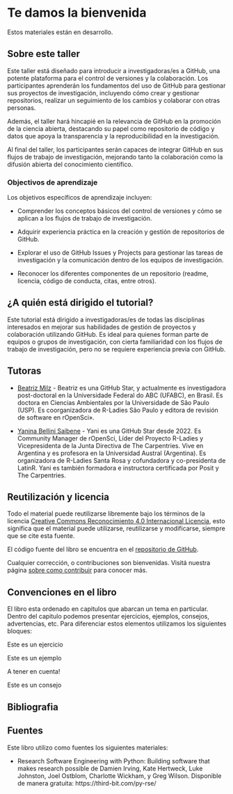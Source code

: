 # Te damos la bienvenida {.unnumbered}

::: enconstruccion
Estos materiales están en desarrollo. 
:::


## Sobre este taller

Este taller está diseñado para introducir a investigadoras/es a GitHub, una potente plataforma para el control de versiones y la colaboración.
Los participantes aprenderán los fundamentos del uso de GitHub para gestionar sus proyectos de investigación, incluyendo cómo crear y gestionar repositorios, realizar un seguimiento de los cambios y colaborar con otras personas.

Además, el taller hará hincapié en la relevancia de GitHub en la promoción de la ciencia abierta, destacando su papel como repositorio de código y datos que apoya la transparencia y la reproducibilidad en la investigación.

Al final del taller, los participantes serán capaces de integrar GitHub en sus flujos de trabajo de investigación, mejorando tanto la colaboración como la difusión abierta del conocimiento científico.

### Objectivos de aprendizaje 

Los objetivos específicos de aprendizaje incluyen:

  - Comprender los conceptos básicos del control de versiones y cómo se aplican a los flujos de trabajo de investigación.

  - Adquirir experiencia práctica en la creación y gestión de repositorios de GitHub.

  - Explorar el uso de GitHub Issues y Projects para gestionar las tareas de investigación y la comunicación dentro de los equipos de investigación.

  - Reconocer los diferentes componentes de un repositorio (readme, licencia, código de conducta, citas, entre otros).


## ¿A quién está dirigido el tutorial?

Este tutorial está dirigido a investigadoras/es de todas las disciplinas interesados en mejorar sus habilidades de gestión de proyectos y colaboración utilizando GitHub.
 Es ideal para quienes forman parte de equipos o grupos de investigación, con cierta familiaridad con los flujos de trabajo de investigación, pero no se requiere experiencia previa con GitHub. 

## Tutoras

- [Beatriz Milz](https://beamilz.com) - Beatriz es una GitHub Star, y actualmente es investigadora post-doctoral en la Universidade Federal do ABC (UFABC), en Brasil. Es doctora en Ciencias Ambientales por la Universidade de São Paulo (USP). Es coorganizadora de R-Ladies São Paulo y editora de revisión de software en rOpenSci».

- [Yanina Bellini Saibene](https://yabellini.netlify.app/) - Yani es una GitHub Star desde 2022. Es Community Manager de rOpenSci, Líder del Proyecto R-Ladies y Vicepresidenta de la Junta Directiva de The Carpentries. Vive en Argentina y es profesora en la Universidad Austral (Argentina). Es organizadora de R-Ladies Santa Rosa y cofundadora y co-presidenta de LatinR. Yani es también formadora e instructora certificada por Posit y The Carpentries. 

## Reutilización y licencia {#sec-licensing}

Todo el material puede reutilizarse libremente bajo los términos de la licencia
[Creative Commons Reconocimiento 4.0 Internacional
Licencia](https://creativecommons.org/licenses/by/4.0/), esto significa que el material
puede utilizarse, reutilizarse y modificarse, siempre que se cite esta fuente.

El código fuente del libro se encuentra en el [repositorio de GitHub]().

Cualquier corrección,
o contribuciones son bienvenidas. Visitá nuestra página
[sobre como contribuir]() para conocer más.


## Convenciones en el libro

El libro esta ordenado en capitulos que abarcan un tema en particular. Dentro del capitulo podemos presentar ejercicios, ejemplos, consejos, advertencias, etc. Para diferenciar estos elementos utilizamos los siguientes bloques:

::: ejercicio
Este es un ejercicio
:::

::: ejemplo
Este es un ejemplo
:::

::: importante
A tener en cuenta!
:::

::: tip
Este es un consejo
:::


## Bibliografia 



## Fuentes

Este libro utilizo como fuentes los siguientes materiales:

* Research Software Engineering with Python: Building software that makes research possible de Damien Irving, Kate Hertweck, Luke Johnston, Joel Ostblom, Charlotte Wickham, y Greg Wilson. Disponible de manera gratuita: https://third-bit.com/py-rse/ 

